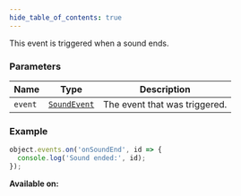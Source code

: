 ```yaml
---
hide_table_of_contents: true
---
```



This event is triggered when a sound ends.

### Parameters

| Name    | Type                                  | Description                   |
| ------- | ------------------------------------- | ----------------------------- |
| `event` | [`SoundEvent`](/sdk/types/SoundEvent) | The event that was triggered. |

### Example

```js
object.events.on('onSoundEnd', id => {
  console.log('Sound ended:', id);
});
```

**Available on:** <ClientTag />

